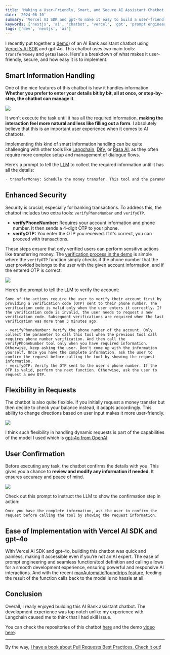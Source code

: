 ```yaml
---
title: 'Making a User-Friendly, Smart, and Secure AI Assistant Chatbot'
date: '2024-06-10'
summary: 'Vercel AI SDK and gpt-4o make it easy to build a user-friendly and natural-sounding AI chatbot.'
keywords: ['nextjs', 'ai', 'chatbot', 'vercel', 'gpt', 'prompt engineering']
tags: ['dev', 'nextjs', 'ai']
---
```


I recently put together a [demo](https://x.com/2co_p/status/1799076368631906451)) of an AI Bank assistant chatbot using [Vercel's AI SDK](https://sdk.vercel.ai/docs/introduction) and gpt-4o. This chatbot uses two main tools: `transferMoney` and `getBalance`. Here's a breakdown of what makes it user-friendly, secure, and how easy it is to implement.

## Smart Information Handling

One of the nice features of this chatbot is how it handles information. **Whether you prefer to enter your details bit by bit, all at once, or step-by-step, the chatbot can manage it**.

![](/static/images/articles/ai-sdk-chatbot-1.png.webp)

It won't execute the task until it has all the required information, **making the interaction feel more natural and less like filling out a form**. I absolutely believe that this is an important user experience when it comes to AI chatbots.

Implementing this kind of smart information handling can be quite challenging with other tools like [Langchain](https://www.langchain.com), [Dify](https://dify.ai), or [Rasa AI](https://rasa.com), as they often require more complex setup and management of dialogue flows.

Here’s a prompt to tell the [LLM](https://en.wikipedia.org/wiki/Large_language_model) to collect the required information until it has all the details:

```markdown
- transferMoney: Schedule the money transfer. This tool and the parameters' collection must only be called if the user has verified their account via OTP verification. Call the transferMoney tool only when you have all required parameters. Otherwise, keep asking the user. Don't come up with the information yourself. Once you have the complete information, ask the user to confirm the transfer before calling the tool by showing the transfer information.
```

## Enhanced Security

Security is crucial, especially for banking transactions. To address this, the chatbot includes two extra tools: `verifyPhoneNumber` and `verifyOTP`.

- **verifyPhoneNumber:** Requires your account information and phone number. It then sends a 4-digit OTP to your phone.
- **verifyOTP:** You enter the OTP you received. If it's correct, you can proceed with transactions.

These steps ensure that only verified users can perform sensitive actions like transferring money. The [verification process in the demo](https://github.com/nicnocquee/input-collect-ai-chatbot-vercel-sdk/blob/e333b9c8adc78d43b65e1243172dd455beeb2e38/app/actions.ts#L292) is simple where the `verifyOTP` function simply checks if the phone number that the user provided belongs to the user with the given account information, and if the entered OTP is correct.

![](/static/images/articles/ai-sdk-chatbot-4.png.webp)

Here’s the prompt to tell the LLM to verify the account:

```
Some of the actions require the user to verify their account first by providing a verification code (OTP) sent to their phone number. The verification code is valid only when the user enters it correctly. If the verification code is invalid, the user needs to request a new verification code. Subsequent verifications are required when the last verification was more than 3 minutes ago.

- verifyPhoneNumber: Verify the phone number of the account. Only collect the parameter to call this tool when the previous tool call requires phone number verification. And then call the verifyPhoneNumber tool only when you have required information. Otherwise, keep asking the user. Don't come up with the information yourself. Once you have the complete information, ask the user to confirm the request before calling the tool by showing the request information.
- verifyOTP: Verify the OTP sent to the user's phone number. If the OTP is valid, perform the next function. Otherwise, ask the user to request a new OTP.

```

## Flexibility in Requests

The chatbot is also quite flexible. If you initially request a money transfer but then decide to check your balance instead, it adapts accordingly. This ability to change directions based on user input makes it more user-friendly.

![](/static/images/articles/chat-02.png.webp)

I think such flexibility in handling dynamic requests is part of the capabilities of the model I used which is [gpt-4o from OpenAI](https://openai.com/index/hello-gpt-4o/).

## User Confirmation

Before executing any task, the chatbot confirms the details with you. This gives you a chance to **review and modify any information if needed**. It ensures accuracy and peace of mind.

![](/static/images/articles/ai-sdk-chatbot-3.png.webp)

Check out this prompt to instruct the LLM to show the confirmation step in action:

```
Once you have the complete information, ask the user to confirm the request before calling the tool by showing the request information.
```

## Ease of Implementation with Vercel AI SDK and gpt-4o

With Vercel AI SDK and gpt-4o, building this chatbot was quick and painless, making it accessible even if you’re not an AI expert. The ease of prompt engineering and seamless function/tool definition and calling allows for a smooth development experience, ensuring powerful and responsive AI interactions. And with the recent [maxAutomaticRoundtrips feature](/max-automatic-roundtrips-vercel-ai-sdk-simplify-tool-calling), feeding the result of the function calls back to the model is no hassle at all.

## Conclusion

Overall, I really enjoyed building this AI Bank assistant chatbot. The development experience was top notch unlike my experience with Langchain caused me to think that I had skill issue.

You can check the repositories of this chatbot [here](https://github.com/nicnocquee/input-collect-ai-chatbot-vercel-sdk) and the demo [video here](https://x.com/2co_p/status/1799076368631906451).

---

By the way, [I have a book about Pull Requests Best Practices. Check it out](https://pr.nico.fyi)!
